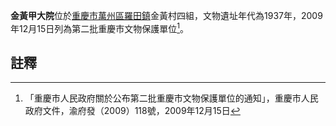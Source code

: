 {{msg:重慶市文物保護單位
|名稱 = 金黃甲大院
|編號 = 144
|圖片 = 
|級別 = 6
|分類 = 
|時代 = 1937年
|地點 = [[萬州區|萬州區]][[羅田鎮|羅田鎮]]金黃村四組
|坐標 = 
|登錄 = 2009年12月15日
}}
'''金黃甲大院'''位於[[重慶市|重慶市]][[萬州區|萬州區]][[羅田鎮|羅田鎮]]金黃村四組，文物遺址年代為1937年，2009年12月15日列為第二批重慶市文物保護單位<ref>「重慶市人民政府關於公布第二批重慶市文物保護單位的通知」，重慶市人民政府文件，渝府發（2009）118號，2009年12月15日</ref>。
== 註釋 ==
{{reflist}}
{{文物保護單位小作品}}